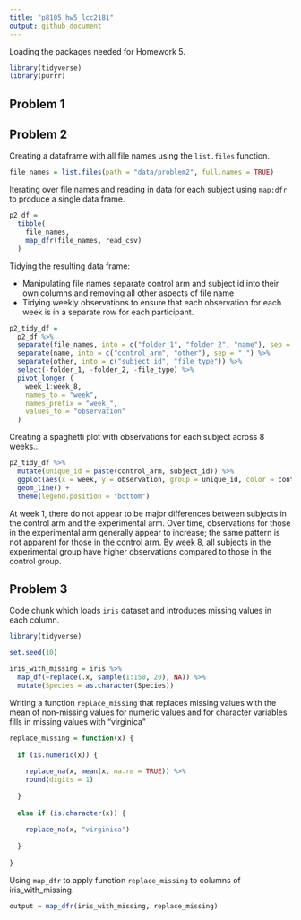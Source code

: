 ```yaml
---
title: "p8105_hw5_lcc2181"
output: github_document
---
```


Loading the packages needed for Homework 5.

```r
library(tidyverse)
library(purrr)
```

## Problem 1

## Problem 2

Creating a dataframe with all file names using the `list.files` function.

```r
file_names = list.files(path = "data/problem2", full.names = TRUE)
```

Iterating over file names and reading in data for each subject using `map:dfr` to produce a single data frame.

```r
p2_df =
  tibble(
    file_names,
    map_dfr(file_names, read_csv)
  )
```

Tidying the resulting data frame:

* Manipulating file names separate control arm and subject id into their own columns and removing all other aspects of file name
* Tidying weekly observations to ensure that each observation for each week is in a separate row for each participant.

```r
p2_tidy_df =
  p2_df %>% 
  separate(file_names, into = c("folder_1", "folder_2", "name"), sep = "/") %>% 
  separate(name, into = c("control_arm", "other"), sep = "_") %>% 
  separate(other, into = c("subject_id", "file_type")) %>% 
  select(-folder_1, -folder_2, -file_type) %>% 
  pivot_longer (
    week_1:week_8,
    names_to = "week",
    names_prefix = "week_",
    values_to = "observation"
  )
```

Creating a spaghetti plot with observations for each subject across 8 weeks...

```r
p2_tidy_df %>% 
  mutate(unique_id = paste(control_arm, subject_id)) %>% 
  ggplot(aes(x = week, y = observation, group = unique_id, color = control_arm)) +
  geom_line() +
  theme(legend.position = "bottom")
```

At week 1, there do not appear to be major differences between subjects in the control arm and the experimental arm. Over time, observations for those in the experimental arm generally appear to increase; the same pattern is not apparent for those in the control arm. By week 8, all subjects in the experimental group have higher observations compared to those in the control group.

## Problem 3

Code chunk which loads `iris` dataset and introduces missing values in each column.

```r
library(tidyverse)

set.seed(10)

iris_with_missing = iris %>% 
  map_df(~replace(.x, sample(1:150, 20), NA)) %>%
  mutate(Species = as.character(Species))
```

Writing a function `replace_missing` that replaces missing values with the mean of non-missing values for numeric values and for character variables fills in missing values with "virginica"

```r
replace_missing = function(x) {
  
  if (is.numeric(x)) {
    
    replace_na(x, mean(x, na.rm = TRUE)) %>% 
    round(digits = 1)
    
  }
  
  else if (is.character(x)) {
  
    replace_na(x, "virginica")
    
  }
                                
}
```

Using `map_dfr` to apply function `replace_missing` to columns of iris_with_missing.

```r
output = map_dfr(iris_with_missing, replace_missing)
```

